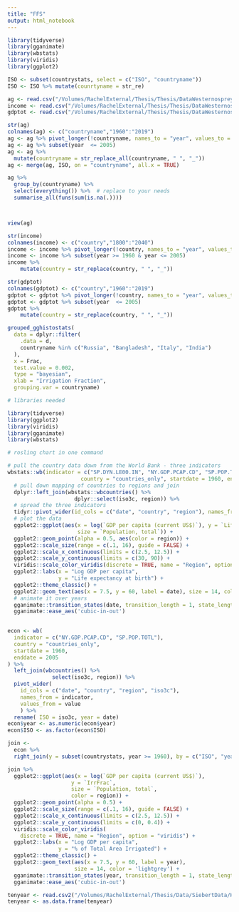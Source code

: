 ```yaml
---
title: "FFS"
output: html_notebook
---
```


```r
library(tidyverse)
library(gganimate)
library(wbstats)
library(viridis)
library(ggplot2)

```

```r
ISO <- subset(countrystats, select = c("ISO", "countryname"))
ISO <- ISO %>% mutate(counrtyname = str_re)
```

```r
ag <- read.csv("/Volumes/RachelExternal/Thesis/Thesis/DataWesternosprey/agriculture_percent_of_gdp.csv")
income <- read.csv("/Volumes/RachelExternal/Thesis/Thesis/DataWesternosprey/income_per_person_gdppercapita_ppp_inflation_adjusted.csv")
gdptot <- read.csv("/Volumes/RachelExternal/Thesis/Thesis/DataWesternosprey/total_gdp_us_inflation_adjusted.csv")
```

```r
str(ag)
colnames(ag) <- c("countryname","1960":"2019")
ag <- ag %>% pivot_longer(!countryname, names_to = "year", values_to = "agperc")
ag <- ag %>% subset(year  <= 2005)
ag <- ag %>%
  mutate(countryname = str_replace_all(countryname, " ", "_")) 
ag <- merge(ag, ISO, on = "countryname", all.x = TRUE)

ag %>% 
  group_by(countryname) %>% 
  select(everything()) %>%  # replace to your needs
  summarise_all(funs(sum(is.na(.))))



view(ag)

```

```r
str(income)
colnames(income) <- c("country","1800":"2040")
income <- income %>% pivot_longer(!country, names_to = "year", values_to = "income")
income <- income %>% subset(year >= 1960 & year <= 2005)
income %>%
    mutate(country = str_replace(country, " ", "_"))
```

```r
str(gdptot)
colnames(gdptot) <- c("country","1960":"2019")
gdptot <- gdptot %>% pivot_longer(!country, names_to = "year", values_to = "totalgdp")
gdptot <- gdptot %>% subset(year  <= 2005)
gdptot %>%
    mutate(country = str_replace(country, " ", "_"))
```

```r
grouped_gghistostats(
  data = dplyr::filter(
    .data = d,
    countryname %in% c("Russia", "Bangladesh", "Italy", "India")
  ),
  x = Frac,
  test.value = 0.002,
  type = "bayesian",
  xlab = "Irrigation Fraction",
  grouping.var = countryname)

```

```r
# libraries needed

library(tidyverse)
library(ggplot2)
library(viridis)
library(gganimate)
library(wbstats)

# rosling chart in one command

# pull the country data down from the World Bank - three indicators
wbstats::wb(indicator = c("SP.DYN.LE00.IN", "NY.GDP.PCAP.CD", "SP.POP.TOTL"), 
                       country = "countries_only", startdate = 1960, enddate = 2018)  %>% 
  # pull down mapping of countries to regions and join
  dplyr::left_join(wbstats::wbcountries() %>% 
                     dplyr::select(iso3c, region)) %>% 
  # spread the three indicators
  tidyr::pivot_wider(id_cols = c("date", "country", "region"), names_from = indicator, values_from = value) %>% 
  # plot the data
  ggplot2::ggplot(aes(x = log(`GDP per capita (current US$)`), y = `Life expectancy at birth, total (years)`,
                      size = `Population, total`)) +
  ggplot2::geom_point(alpha = 0.5, aes(color = region)) +
  ggplot2::scale_size(range = c(.1, 16), guide = FALSE) +
  ggplot2::scale_x_continuous(limits = c(2.5, 12.5)) +
  ggplot2::scale_y_continuous(limits = c(30, 90)) +
  viridis::scale_color_viridis(discrete = TRUE, name = "Region", option = "viridis") +
  ggplot2::labs(x = "Log GDP per capita",
                y = "Life expectancy at birth") +
  ggplot2::theme_classic() +
  ggplot2::geom_text(aes(x = 7.5, y = 60, label = date), size = 14, color = 'lightgrey', family = 'Oswald') +
  # animate it over years
  gganimate::transition_states(date, transition_length = 1, state_length = 1) +
  gganimate::ease_aes('cubic-in-out')
  

```

```r
econ <- wb(
  indicator = c("NY.GDP.PCAP.CD", "SP.POP.TOTL"),                         
  country = "countries_only", 
  startdate = 1960, 
  enddate = 2005
) %>%
  left_join(wbcountries() %>% 
              select(iso3c, region)) %>%
  pivot_wider(
    id_cols = c("date", "country", "region", "iso3c"), 
    names_from = indicator, 
    values_from = value
    ) %>% 
  rename( ISO = iso3c, year = date) 
econ$year <- as.numeric(econ$year)
econ$ISO <- as.factor(econ$ISO)

join <- 
  econ %>% 
  right_join(y = subset(countrystats, year >= 1960), by = c("ISO", "year"))

join %>% 
  ggplot2::ggplot(aes(x = log(`GDP per capita (current US$)`), 
                    y = `IrrFrac`,                          
                    size = `Population, total`,
                    color = region)) +  
  ggplot2::geom_point(alpha = 0.5) +  
  ggplot2::scale_size(range = c(.1, 16), guide = FALSE) +    
  ggplot2::scale_x_continuous(limits = c(2.5, 12.5)) +  
  ggplot2::scale_y_continuous(limits = c(0, 0.4)) + 
  viridis::scale_color_viridis(
    discrete = TRUE, name = "Region", option = "viridis") + 
  ggplot2::labs(x = "Log GDP per capita",                
                y = "% of Total Area Irrigated") + 
  ggplot2::theme_classic() +  
  ggplot2::geom_text(aes(x = 7.5, y = 60, label = year), 
                     size = 14, color = 'lightgrey') + 
  gganimate::transition_states(year, transition_length = 1, state_length = 1) +
  gganimate::ease_aes('cubic-in-out')

```

```r
tenyear <- read.csv2("/Volumes/RachelExternal/Thesis/Data/SiebertData/HID_v10/Country_tenyear_ha.csv")
tenyear <- as.data.frame(tenyear)
```


